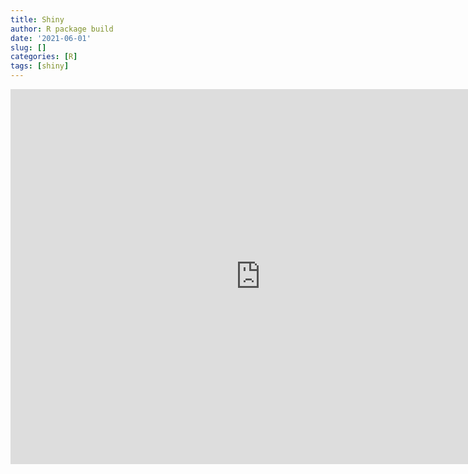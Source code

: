 ```yaml
---
title: Shiny
author: R package build
date: '2021-06-01'
slug: []
categories: [R]
tags: [shiny]
---
```


<iframe src = "https://jhowarddcspractice.shinyapps.io/first_shiny_app/" width = "800"
height = "600" style = "border:none;"></iframe>
